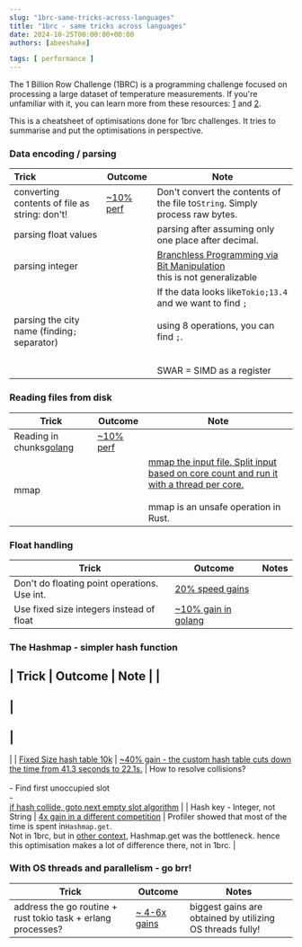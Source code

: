 ```yaml
---
slug: "1brc-same-tricks-across-languages"
title: "1brc - same tricks across languages"
date: 2024-10-25T00:00:00+00:00
authors: [abeeshake] 

tags: [ performance ]
---
```

The 1 Billion Row Challenge (1BRC) is a programming challenge focused on processing a large dataset of temperature measurements. If you're unfamiliar with it, you can learn more from these resources: [1](https://github.com/gunnarmorling/1brc) and [2](https://www.morling.dev/blog/1brc-results-are-in/).

This is a cheatsheet  of optimisations done for 1brc challenges. It tries to summarise and put the optimisations in perspective.

### Data encoding / parsing


| Trick                                         | Outcome                                                                                     | Note                                                                                                                                               |
| :---------------------------------------------- | --------------------------------------------------------------------------------------------- | ---------------------------------------------------------------------------------------------------------------------------------------------------- |
| converting contents of file as string: don't! | [~10% perf](https://github.com/gunnarmorling/1brc/discussions/57#discussioncomment-8153186) | Don't convert the contents of the file to`String`. Simply process raw bytes.                                                                       |
| parsing float values<br />                      |                                                                                             | parsing after assuming only one place after decimal.                                                                                               |
| parsing integer                               |                                                                                             | [Branchless Programming via Bit Manipulation](https://youtu.be/EFXxXFHpS0M?t=1255)<br /> this is not generalizable                                 |
| parsing the city name (finding`;` separator)  |                                                                                             | If the data looks like`Tokio;13.4` and we want to find `;`<br/><br/>using 8 operations, you can find `;`.<br /><br /><br />SWAR = SIMD as a register |

### Reading files from disk


| Trick                                                                                                                                  | Outcome                                                                                     | Note                                                                                                                                                                                                                  |
| ---------------------------------------------------------------------------------------------------------------------------------------- | --------------------------------------------------------------------------------------------- | ----------------------------------------------------------------------------------------------------------------------------------------------------------------------------------------------------------------------- |
| Reading in chunks[golang](https://www.bytesizego.com/blog/one-billion-row-challenge-go#:~:text=Reading%20file%3A%20Read%20in%20chunks) | [~10% perf](https://github.com/gunnarmorling/1brc/discussions/57#discussioncomment-8153186) |                                                                                                                                                                                                                       |
| mmap                                                                                                                                   |                                                                                             | [mmap the input file. Split input based on core count and run it with a thread per core.](https://github.com/gunnarmorling/1brc/discussions/57#discussioncomment-8041416)<br/><br/>mmap is an unsafe operation in Rust. |


### Float handling


| Trick                                        | Outcome                                                                                                         | Notes |
| ---------------------------------------------- | ----------------------------------------------------------------------------------------------------------------- | ------- |
| Don't do floating point operations. Use int. | [20% speed gains](https://github.com/gunnarmorling/1brc/discussions/57#discussioncomment-8024568)               |       |
| Use fixed size integers instead of float     | [~10% gain in golang](https://benhoyt.com/writings/go-1brc/#:~:text=Solution%204%3A%20fixed%20point%20integers) |       |

### The Hashmap - simpler hash function


| Trick | Outcome | Note | |
------------------------------------------------------------------------------------------------------------------------------------------------------------------------------------------------------------------------------
|
--------------------------------------------------------------------------------------------------------------------------------------------------------------------------------------------------------------------------------
|
----------------------------------------------------------------------------------------------------------------------------------------------------------------------------------------------------------------------------------------------------------------------------------------------------------------------------------------------------------------------------------
| | [Fixed Size hash table
10k](https://github.com/gunnarmorling/1brc/discussions/57#:~:text=Treat%20the%20first%20eight%20bytes%20of%20the%20name%20as%20a%20hash%20key%20into%20a%20fixed%20size%2010k%20item%20hash%20table.)
| [~40% gain - the custom hash table cuts down the time from 41.3 seconds to
22.1s.](https://benhoyt.com/writings/go-1brc/#:~:text=the%20custom%20hash%20table%20cuts%20down%20the%20time%20from%2041.3%20seconds%20to%2022.1s.)
| How to resolve collisions?<br /><br />- Find first unoccupied slot<br />- <br />[if
hash collide, goto next empty slot
algorithm](https://benhoyt.com/writings/go-1brc/#:~:text=It%E2%80%99s%20a%20simple%20implementation%20that%20uses%20the%20FNV%2D1a%20hash%20algorithm%20with%20linear%20probing%3A%20if%20there%E2%80%99s%20a%20collision%2C%20use%20the%20next%20empty%20slot.)
| | Hash key - Integer, not String | [4x gain in a different
competition](https://youtu.be/SVw9nKfVPx4?t=501) | Profiler showed that most of
the time is spent in`Hashmap.get`.<br /> Not in 1brc, but in [other
context](https://www.youtube.com/watch?v=SVw9nKfVPx4&t=501s), Hashmap.get was
the bottleneck. hence this optimisation makes a lot of difference there, not in
1brc. |

### With OS threads and parallelism - go brr!


| Trick                                                        | Outcome                                                                                                                                                                                                                                  | Notes                                                     |
| -------------------------------------------------------------- | ------------------------------------------------------------------------------------------------------------------------------------------------------------------------------------------------------------------------------------------ | ----------------------------------------------------------- |
| address the go routine + rust tokio task + erlang processes? | [~ 4-6x gains](https://benhoyt.com/writings/go-1brc/#:~:text=Processing%20the%20input%20file%20in%20parallel%20provides%20a%20huge%20win%20over%20r1%2C%20taking%20the%20time%20from%201%20minute%2045%20seconds%20to%2022.6%20seconds.) | biggest gains are obtained by utilizing OS threads fully! |
